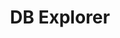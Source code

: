 ---
title: DB Explorer
description: Learn how to create and edit tables, design Entity Relationship Diagrams (ERDs), rename, truncate, and drop tables, and develop stored procedures directly in DB Explorer to efficiently manage and optimize your databases.
order: 6
---
